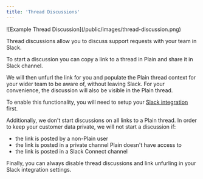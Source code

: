 ```yaml
---
title: 'Thread Discussions'
---
```


<Frame>![Example Thread Discussion](/public/images/thread-discussion.png)</Frame>

Thread discussions allow you to discuss support requests with your team in Slack.

To start a discussion you can copy a link to a thread in Plain and share it in Slack channel.

We will then unfurl the link for you and populate the Plain thread context for your wider team to be aware of, without leaving Slack.
For your convenience, the discussion will also be visible in the Plain thread.

To enable this functionality, you will need to setup your [Slack integration](/slack) first.

Additionally, we don't start discussions on all links to a Plain thread.
In order to keep your customer data private, we will not start a discussion if:

- the link is posted by a non-Plain user
- the link is posted in a private channel Plain doesn't have access to
- the link is posted in a Slack Connect channel

Finally, you can always disable thread discussions and link unfurling in your Slack integration settings.
